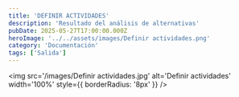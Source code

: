 ```yaml
---
title: 'DEFINIR ACTIVIDADES'
description: 'Resultado del análisis de alternativas'
pubDate: 2025-05-27T17:00:00.000Z
heroImage: '../../assets/images/Definir actividades.png'
category: 'Documentación'
tags: ['Salida']
---
```


<img
	src='/images/Definir actividades.jpg'
	alt='Definir actividades'
	width='100%'
	style={{ borderRadius: '8px' }}
/>
